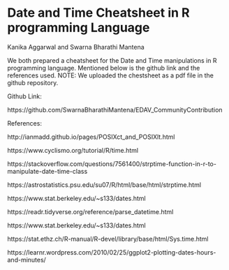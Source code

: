 # Date and Time Cheatsheet in R programming Language 

Kanika Aggarwal and Swarna Bharathi Mantena

We both prepared a cheatsheet for the Date and Time manipulations in R programming language. Mentioned below is the github link and the references used. 
NOTE: We uploaded the chestsheet as a pdf file in the github repository. 
    
Github Link:

https://github.com/SwarnaBharathiMantena/EDAV_CommunityContribution



References:

http://ianmadd.github.io/pages/POSIXct_and_POSIXlt.html

https://www.cyclismo.org/tutorial/R/time.html

https://stackoverflow.com/questions/7561400/strptime-function-in-r-to-manipulate-date-time-class

https://astrostatistics.psu.edu/su07/R/html/base/html/strptime.html

https://www.stat.berkeley.edu/~s133/dates.html

https://readr.tidyverse.org/reference/parse_datetime.html

https://www.stat.berkeley.edu/~s133/dates.html 

https://stat.ethz.ch/R-manual/R-devel/library/base/html/Sys.time.html

https://learnr.wordpress.com/2010/02/25/ggplot2-plotting-dates-hours-and-minutes/